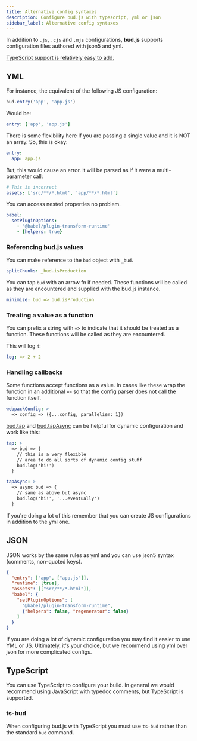 ```yaml
---
title: Alternative config syntaxes
description: Configure bud.js with typescript, yml or json
sidebar_label: Alternative config syntaxes
---
```



In addition to `.js`, `.cjs` and `.mjs` configurations, **bud.js** supports configuration files authored with json5 and yml.

[TypeScript support is relatively easy to add.](#typescript)

## YML

For instance, the equivalent of the following JS configuration:

```js
bud.entry('app', 'app.js')
```

Would be:

```yml
entry: ['app', 'app.js']
```

There is some flexibility here if you are passing a single value and it is NOT an array. So, this is okay:

```yml
entry:
  app: app.js
```

But, this would cause an error. it will be parsed as if it were a multi-parameter call:

```yml
# This is incorrect
assets: ['src/**/*.html', 'app/**/*.html']
```

You can access nested properties no problem.

```yml
babel:
  setPluginOptions:
    - '@babel/plugin-transform-runtime'
    - {helpers: true}
```

### Referencing bud.js values

You can make reference to the `bud` object with `_bud`.

```yml
splitChunks: _bud.isProduction
```

You can tap `bud` with an arrow fn if needed. These functions will be called
as they are encountered and supplied with the bud.js instance.

```yml
minimize: bud => bud.isProduction
```

### Treating a value as a function

You can prefix a string with `=>` to indicate that it should be treated as a function. These functions will be called
as they are encountered.

This will log `4`:

```yml
log: => 2 + 2
```

### Handling callbacks

Some functions accept functions as a value. In cases like these wrap the function in an additional `=>` so that the
config parser does not call the function itself.

```yml
webpackConfig: >
  => config => ({...config, parallelism: 1})
```

[bud.tap](/docs/bud.tap) and [bud.tapAsync](/docs/bud.tapAsync) can be helpful for dynamic configuration and work like this:

```yml
tap: >
  => bud => {
    // this is a very flexible
    // area to do all sorts of dynamic config stuff
    bud.log('hi!')
  }

tapAsync: >
  => async bud => {
    // same as above but async
    bud.log('hi!', '...eventually')
  }
```

If you're doing a lot of this remember that you can create JS configurations in addition to the yml one.

## JSON

JSON works by the same rules as yml and you can use json5 syntax (comments, non-quoted keys).

```json
{
  "entry": ["app", ["app.js"]],
  "runtime": [true],
  "assets": [["src/**/*.html"]],
  "babel": {
    "setPluginOptions": [
      "@babel/plugin-transform-runtime",
      {"helpers": false, "regenerator": false}
    ]
  }
}
```

If you are doing a lot of dynamic configuration you may find it easier to use YML or JS. Ultimately, it's your choice, but
we recommend using yml over json for more complicated configs.

## TypeScript

You can use TypeScript to configure your build. In general we would recommend using JavaScript with typedoc comments, but TypeScript is supported.

### ts-bud

When configuring bud.js with TypeScript you must use `ts-bud` rather than the standard `bud` command.
